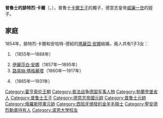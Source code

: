 {{Multiple issues|
{{Expand language|1=en|time=2021-01-23T20:57:33+00:00}}
{{Unreferenced|time=2021-01-23T20:57:33+00:00}}
}}
{{Infobox noble
| name        = 普魯士的腓特烈·卡爾
| image       = Prinz Friedrich Carl.jpg
| birth_date  = {{birth date|1828|3|20|df=y}}
| birth_place = [[柏林|柏林]]
| death_date  = {{death date and age|1885|6|15|1828|3|20|df=y}}
| death_place = [[波茲坦|波茲坦]]
| noble family= [[霍亨索倫王朝|霍亨索倫王朝]]
| father      = [[卡爾王子_(普魯士)|普魯士的卡爾王子]]
| mother      = [[薩克森-魏瑪-艾森納赫的瑪麗|薩克森-魏瑪-艾森納赫的瑪麗]]
}}
'''普魯士的腓特烈·卡爾'''（{{lang-de|Friedrich Karl von Preußen}}，{{bd|1828年|3月20日|1885年|6月15日}}），普魯士[[卡爾王子_(普魯士)|卡爾王子]]的獨子，德意志皇帝[[威廉一世_(德国)|威廉一世]]的姪子。

== 家庭 ==
1854年，腓特烈·卡爾和安哈特-德紹的[[瑪麗亞·安娜_(安哈特-德紹)|瑪麗亞·安娜]]結婚，兩人共有1子3女：
# {{le|普魯士的瑪麗 (1855-1888)|Princess Marie of Prussia (1855–1888)|瑪麗}}（1855年—1888年）
# [[伊麗莎白·安娜_(普魯士)|伊麗莎白·安娜]]（1857年—1895年）
# [[普魯士的路易絲·瑪格麗塔|路易絲·瑪格麗塔]]（1860年—1917年）
# {{le|普魯士的腓特烈·利奧波德|Prince Friedrich Leopold of Prussia|腓特烈·利奧波德}}（1865年—1931年）

{{普魯士王國陸軍元帥}}
{{俄羅斯沙皇國及俄羅斯帝國陸軍元帥}}
{{大鐵十字勳章受頒者}}
{{DEFAULTSORT: Friedrich Karl}}
[[Category:霍亨索伦王朝|Category:霍亨索伦王朝]]
[[Category:普法战争德国军事人物|Category:普法战争德国军事人物]]
[[Category:勃蘭登堡省人|Category:勃蘭登堡省人]]
[[Category:普鲁士王子|Category:普鲁士王子]]
[[Category:德意志帝國元帥|Category:德意志帝國元帥]]
[[Category:普魯士元帥|Category:普魯士元帥]]
[[Category:俄羅斯陸軍元帥|Category:俄羅斯陸軍元帥]]
[[Category:西班牙頒發的金羊毛騎士|Category:西班牙頒發的金羊毛騎士]]
[[Category:聖安德烈勳章持有人|Category:聖安德烈勳章持有人]]
[[Category:波恩大學校友|Category:波恩大學校友]]